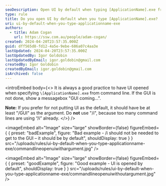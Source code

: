 ```yaml
---
seoDescription: Open UI by default when typing [ApplicationName].exe from command line for seamless user experience.
type: rule
title: Do you open UI by default when you type [ApplicationName].exe?
uri: ui-by-default-when-you-type-applicationname-exe
authors:
  - title: Adam Cogan
    url: https://ssw.com.au/people/adam-cogan/
created: 2024-04-20T23:57:35.000Z
guid: dff565d8-fd12-4a5e-9ebe-686a07c4aa3e
lastUpdated: 2024-04-20T23:57:35.000Z
lastUpdatedBy: Igor Goldobin
lastUpdatedByEmail: igor.goldobin@gmail.com
createdBy: Igor Goldobin
createdByEmail: igor.goldobin@gmail.com
isArchived: false
---
```


<introEmbed
  body={<>
It is always a good practice to have UI opened when specifying `\[ApplicationName].exe` from command line. If the GUI is not done, show a messagebox "GUI coming...".

**Note:** If you prefer for not putting UI as the default, it should have be at least "/GUI" as the argument. Do **not** use "/i", because too many command lines are using “/i” already.
  </>}
/>

<imageEmbed
  alt="Image"
  size="large"
  showBorder={false}
  figureEmbed={ {
    preset: "badExample",
    figure: "Bad example - /i should not be needed to get to the GUI – it should be by default",
    shouldDisplay: true
  } }
  src="/uploads/rules/ui-by-default-when-you-type-applicationname-exe/commandlineopenuiwithargument.jpg"
/>


<imageEmbed
  alt="Image"
  size="large"
  showBorder={false}
  figureEmbed={ {
    preset: "goodExample",
    figure: "Good example - UI is opened by default",
    shouldDisplay: true
  } }
  src="/uploads/rules/ui-by-default-when-you-type-applicationname-exe/commandlineopenuiwithoutargument.jpg"
/>
